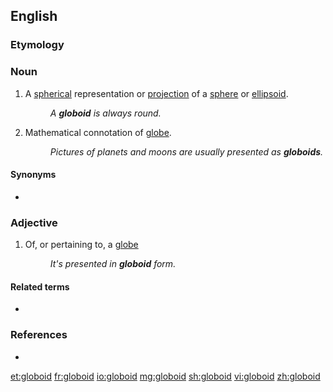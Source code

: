 ==English==

===Etymology===
{{suffix|en|globe|oid}}

===Noun===
{{en-noun}}

# {{lb|en|mathematics}} A [[spherical]] representation or [[projection]] of a [[sphere]] or [[ellipsoid]].
#: ''A '''globoid''' is always round.''
# Mathematical connotation of [[globe]].
#: ''Pictures of planets and moons are usually presented as '''globoids'''.''

====Synonyms====
* {{l|en|globe}}

===Adjective===
{{en-adj|-}}

# {{lb|en|mathematics}} Of, or pertaining to, a [[globe]]
#: ''It's presented in '''globoid''' form.''

====Related terms====
* {{l|en|globoidal}}

===References===
* {{R:American Heritage 2000|globoid}}

[[et:globoid]]
[[fr:globoid]]
[[io:globoid]]
[[mg:globoid]]
[[sh:globoid]]
[[vi:globoid]]
[[zh:globoid]]